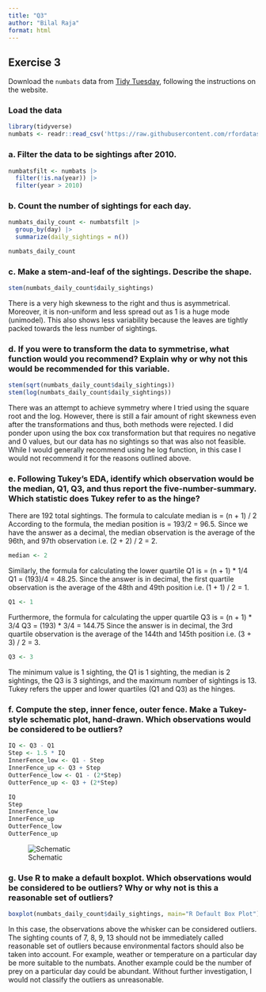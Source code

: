 ```yaml
---
title: "Q3"
author: "Bilal Raja"
format: html
---
```


## Exercise 3

Download the `numbats` data from [Tidy Tuesday](https://github.com/rfordatascience/tidytuesday/blob/master/data/2023/2023-03-07/readme.md), following the instructions on the website.

### Load the data

```r
library(tidyverse)
numbats <- readr::read_csv('https://raw.githubusercontent.com/rfordatascience/tidytuesday/master/data/2023/2023-03-07/numbats.csv')
```

### a. Filter the data to be sightings after 2010.

```r
numbatsfilt <- numbats |>
  filter(!is.na(year)) |>
  filter(year > 2010)
```

### b. Count the number of sightings for each day.

```r
numbats_daily_count <- numbatsfilt |>
  group_by(day) |>
  summarize(daily_sightings = n())

numbats_daily_count
```

### c. Make a stem-and-leaf of the sightings. Describe the shape.

```r
stem(numbats_daily_count$daily_sightings)
```

There is a very high skewness to the right and thus is asymmetrical. Moreover, it is non-uniform and less spread out as 1 is a huge mode (unimodel). This also shows less variability because the leaves are tightly packed towards the less number of sightings.

### d. If you were to transform the data to symmetrise, what function would you recommend? Explain why or why not this would be recommended for this variable.

```r
stem(sqrt(numbats_daily_count$daily_sightings))
stem(log(numbats_daily_count$daily_sightings))
```

There was an attempt to achieve symmetry where I tried using the square root and the log. However, there is still a fair amount of right skewness even after the transformations and thus, both methods were rejected. I did ponder upon using the box cox transformation but that requires no negative and 0 values, but our data has no sightings so that was also not feasible. While I would generally recommend using he log function, in this case I would not recommend it for the reasons outlined above.

### e. Following Tukey's EDA, identify which observation would be the median, Q1, Q3, and thus report the five-number-summary. Which statistic does Tukey refer to as the hinge?

There are 192 total sightings. The formula to calculate median is = (n + 1) / 2
According to the formula, the median position is = 193/2 = 96.5.
Since we have the answer as a decimal, the median observation is the average of the 96th, and 97th observation i.e. (2 + 2) / 2 = 2.

```r
median <- 2
```


Similarly, the formula for calculating the lower quartile Q1 is = (n + 1) * 1/4
Q1 = (193)/4 = 48.25.
Since the answer is in decimal, the first quartile observation is the average of the 48th and 49th position i.e. (1 + 1) / 2 = 1.

```r
Q1 <- 1
```

Furthermore, the formula for calculating the upper quartile Q3 is = (n + 1) * 3/4
Q3 = (193) * 3/4 = 144.75
Since the answer is in decimal, the 3rd quartile observation is the average of the 144th and 145th position i.e. (3 + 3) / 2 = 3.

```r
Q3 <- 3
```


The minimum value is 1 sighting, the Q1 is 1 sighting, the median is 2 sightings, the Q3 is 3 sightings, and the maximum number of sightings is 13. Tukey refers the upper and lower quartiles (Q1 and Q3) as the hinges.

### f. Compute the step, inner fence, outer fence. Make a Tukey-style schematic plot, hand-drawn. Which observations would be considered to be outliers?

```r
IQ <- Q3 - Q1
Step <- 1.5 * IQ
InnerFence_low <- Q1 - Step
InnerFence_up <- Q3 + Step
OutterFence_low <- Q1 - (2*Step)
OutterFence_up <- Q3 + (2*Step)

IQ
Step
InnerFence_low
InnerFence_up
OutterFence_low
OutterFence_up
```
![Schematic](images/tukey.jpg "Tukey-style Schematic Plot"){fig-align="center"}


### g. Use R to make a default boxplot. Which observations would be considered to be outliers? Why or why not is this a reasonable set of outliers?

```r
boxplot(numbats_daily_count$daily_sightings, main="R Default Box Plot")
```

In this case, the observations above the whisker can be considered outliers. The sighting counts of 7, 8, 9, 13 should not be immediately called reasonable set of outliers because environmental factors should also be taken into account. For example, weather or temperature on a particular day be more suitable to the numbats. Another example could be the number of prey on a particular day could be abundant. Without further investigation, I would not classify the outliers as unreasonable.
